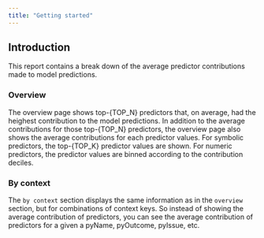 ```yaml
---
title: "Getting started"
---
```


## Introduction

This report contains a break down of the average predictor contributions made to model predictions.

### Overview

The overview page shows top-{TOP_N} predictors that, on average, had the heighest contribution to the model predictions.
In addition to the average contributions for those top-{TOP_N} predictors, the overview page also shows the average contributions for each predictor values. For symbolic predictors, the top-{TOP_K} predictor values are shown. For numeric predictors, the predictor values are binned according to the contribution deciles.

### By context

The `by context` section displays the same information as in the `overview` section, but for combinations of context keys. So instead of showing the average contribution of predictors, you can see the average contribution of predictors for a given a pyName, pyOutcome, pyIssue, etc.
